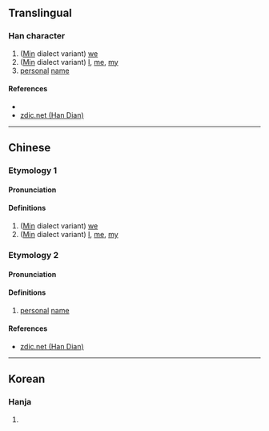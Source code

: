 {{character info/new}}
==Translingual==

===Han character===
{{Han char|rn=9|rad=人|as=06|sn=8|four=26200|canj=OHBU|ids=⿰亻自}}

# ([[Min]] dialect variant) [[we]]
# ([[Min]] dialect variant) [[I]], [[me]], [[my]]
# [[personal]] [[name]]

====References====
* {{Han ref|kx=0102.291|dkj=|dj=|hdz=10149.061|uh=3451|ud=13393|bh=|bd=}}
* [http://www.zdic.net/zd/zi2/ZdicE3Zdic91Zdic91.htm zdic.net (Han Dian)]

----

==Chinese==
{{zh-forms}}

===Etymology 1===
====Pronunciation====
{{zh-pron
|m=lǎn
|c=
|mc=
|oc=
|ma=
|cat=pron
}}

====Definitions====
{{zh-hanzi}}

# ([[Min]] dialect variant) [[we]]
# ([[Min]] dialect variant) [[I]], [[me]], [[my]]

===Etymology 2===
====Pronunciation====
{{zh-pron
|m=jì
|c=
|ma=
|cat=pn
}}

====Definitions====
{{zh-hanzi}}

# [[personal]] [[name]]

====References====
* [http://www.zdic.net/zd/zi2/ZdicE3Zdic91Zdic91.htm zdic.net (Han Dian)]

----

==Korean==

===Hanja===
{{ko-hanja|hangeul=자|rv=ja|mr=cha|y=ca}}

# {{defn|lang=ko|sort=人06}}